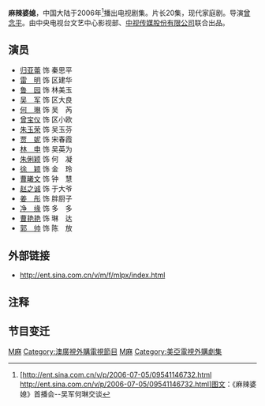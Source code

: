 {{电视节目信息框
| 名称       = 麻辣婆媳
| 原名       = 
| 图片       = 电视剧麻辣婆媳.jpg
| 图说       = DVD封面
| 类型       = [[家庭伦理剧|家庭伦理剧]]
| 原创       = 
| 发展       = 
| 编剧       = [[高小平|高小平]]
| 导演       = [[曾念平|曾念平]]
| 主持       = 
| 演出       = [[归亚蕾|归亚蕾]]，[[何琳|何琳]]，[[吴军|吴军]]，[[鲁园|鲁园]]，[[曾宝仪|曾宝仪]]等
| 配音       = 
| 旁白       =  
| 字幕       =  
| 主题曲     = 
| 片头曲     = 
| 片尾曲     = 
| 作曲       = 
| 国家       = {{PRC}}
| 地区       = 
| 语言       = 国语
| 季数       = 
| 系列数     = 
| 辑数       = 
| 集数       = 24集
| 每集列表   = 
| 执行制片   = 
| 制片人     = 谭湘江、李小婉
| 监制       = 汪国辉、李少红
| 副制片人   = 
| 共同制片人 = 
| 编审       = 
| 剪辑       = 
| 年份       =
| 外景       = 
| 机位       = 
| 每集长     = 
| 频道       = {{CHN}}[[中央电视台综合频道|中央电视台综合频道]]
| 电视网    = {{CHN}}[[中央电视台综合频道|中央电视台综合频道]]
| 电视台     = {{CHN}}[[中央电视台综合频道|中央电视台综合频道]]
| 视频制式1   = 
| 音频制式1   = 
| 首播国家   = {{PRC}}
| 首播地区   = 
| 制作公司   =[[荣信达影视|荣信达影视]]/[[中视传媒|中视传媒]]
| 影视公司   =
| 开始       = {{start_date|2006|7|12}}
| 结束       = {{end_date|2006|7|31}}
| 晚于       = 
| 早于       = 
| 相关剧集   = 
| 中国大陆名称 = 
| 台湾名称   = 
| 港澳名称   = 
| 马新名称   = 
| 官方网站   = 
| imdb_id   = 
| tv_com_id = 
}}

'''麻辣婆媳'''，中国大陆于2006年<ref>[http://ent.sina.com.cn/v/p/2006-07-05/09541146732.html http://ent.sina.com.cn/v/p/2006-07-05/09541146732.html]图文：《麻辣婆媳》首播会--吴军何琳交谈</ref>播出电视剧集。片长20集，现代家庭剧。导演[[曾念平|曾念平]]。由中央电视台文艺中心影视部、[[中视传媒股份有限公司|中视传媒股份有限公司]]联合出品。

==演员==
*[[归亚蕾|归亚蕾]] 饰 秦思平
*[[雷明|雷　明]] 饰 区建华
*[[鲁园|鲁　园]] 饰 林美玉
*[[吴军_(1975年)|吴　军]] 饰 区大良
*[[何琳|何　琳]] 饰 吴　芮
*[[曾宝仪|曾宝仪]] 饰 区小欧
*[[朱玉荣|朱玉荣]] 饰 吴玉芬
*[[贾妮|贾　妮]] 饰 宋春霞
*[[林雨申|林　申]] 饰 吴英为
*[[朱俐颖|朱俐颖]] 饰 何　凝
*[[徐颖|徐　颖]] 饰 金　玲
*[[曹曦文|曹曦文]] 饰 钟　慧
*[[赵之诚|赵之诚]]  饰 于大爷
*[[姜彤|姜　彤]] 饰 胖厨子
*[[净缘|净　缘]] 饰 多　多
*[[曹艳艳|曹艳艳]] 饰 琳　达
*[[郭帅|郭　帅]] 饰 陈　放

==外部链接==
*http://ent.sina.com.cn/v/m/f/mlpx/index.html {{Wayback|url=http://ent.sina.com.cn/v/m/f/mlpx/index.html |date=20200813011555 }}

== 注释 ==
<div class="references-small">
<references />
</div>

== 节目变迁 ==
{{電視節目的變遷
|電視台 = {{flagicon|PRC}} [[中国中央电视台综合频道|中国中央电视台综合频道]]|播放檔次 = [[方圆剧场|方圆剧场]] 週一至週日 20:00~22:00
|節目名稱 = 麻辣婆媳<br />（2006.7.12 - 2006.7.31）
|上一節目 = [[插树岭|插树岭]]<br />（2006.6.18 - 2006.7.11）
|下一節目 = [[陈赓大将|陈赓大将]]<br />（2006.8.2 - 2006.8.11）}}

[[Category:2006年中國電視劇集|M麻]]
[[Category:澳廣視外購電視節目|Category:澳廣視外購電視節目]]
[[Category:中國家庭劇|M麻]]
[[Category:美亞電視外購劇集|Category:美亞電視外購劇集]]